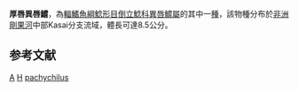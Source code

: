 {{Speciesbox 
| taxon = Atopochilus pachychilus
| status = DD
| status_system = IUCN3.1
| authority = [[Pellegrin|Pellegrin]], 1924
}}
'''厚唇異唇鱨'''，為[[輻鰭魚綱|輻鰭魚綱]][[鯰形目|鯰形目]][[倒立鯰科|倒立鯰科]][[異唇鱨屬|異唇鱨屬]]的其中一[[種|種]]，該物種分布於[[非洲|非洲]][[剛果河|剛果河]]中部Kasai分支流域，體長可達8.5公分。

==参考文献==
{{Reflist}}
{{Taxonbar}}

[[Category:1924年描述的鱼类|A]]
[[Category:IUCN红色名录数据缺乏物种|H]]
[[Category:異唇鱨屬|pachychilus]]